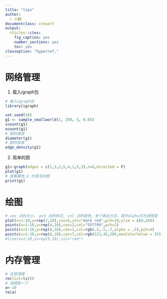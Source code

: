 ```yaml
---
title: "tips"
author:
  - 小鹤
documentclass: ctexart
output:
  rticles::ctex:
    fig_caption: yes
    number_sections: yes 
    toc: yes
classoption: "hyperref,"
---
```


# 网络管理
1. 载入igraph包

```r
# 载入igraph包
library(igraph)
```

```r
set.seed(10)
g1 <- sample_smallworld(1, 200, 5, 0.05)
vcount(g1)
ecount(g1)
# 图的直径
diameter(g1)
# 图的密度
edge_density(g1)

```



2. 简单的图
```r
g1<-graph(edges = c(1,3,2,5,4,1,5,3),n=6,directed = F)
plot(g1)
# 查看属性,U 代表无向图   
print(g1)
```






# 绘图
```r
# cex 点的大小， pch 点的样式, col 点的颜色，多个表达方式，其中alpha可为透明度
plot(x=1:10,y=rep(2,10),cex=5,col="dark red",pch=19,ylim = c(0,10))
points(x=1:10,y=rep(4,10),cex=3,col="557799",pch=2)
points(x=1:10,y=rep(6,10),cex=1,col=rgb(.2,.5,.7,alpha = .5),pch=4)
points(x=1:10,y=rep(8,10),cex=7,col=rgb(123,45,209,maxColorValue = 255),pch=18)
#line(x=1:10,y=rep(9,10),col="red")
```



# 内存管理
```r
# 全部清理
rm(list=ls())
# 清理某一个
a<-10
rm(a)

```























